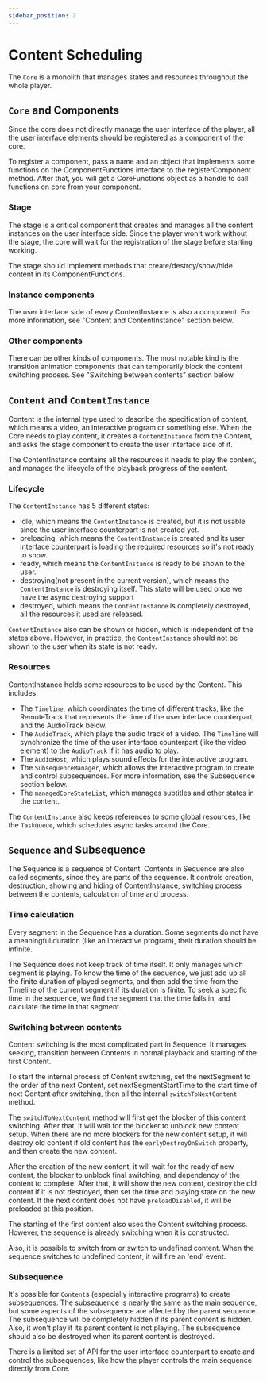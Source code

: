 ```yaml
---
sidebar_position: 2
---
```


# Content Scheduling

The `Core` is a monolith that manages states and resources throughout the whole player.

## `Core` and Components

Since the core does not directly manage the user interface of the player, all the user interface elements should be registered as a component of the core.

To register a component, pass a name and an object that implements some functions on the ComponentFunctions interface to the registerComponent method. After that, you will get a CoreFunctions object as a handle to call functions on core from your component.

### Stage

The stage is a critical component that creates and manages all the content instances on the user interface side. Since the player won't work without the stage, the core will wait for the registration of the stage before starting working.

The stage should implement methods that create/destroy/show/hide content in its ComponentFunctions.

### Instance components

The user interface side of every ContentInstance is also a component. For more information, see "Content and ContentInstance" section below.

### Other components

There can be other kinds of components. The most notable kind is the transition animation components that can temporarily block the content switching process. See "Switching between contents" section below.

## `Content` and `ContentInstance`

Content is the internal type used to describe the specification of content, which means a video, an interactive program or something else. When the Core needs to play content, it creates a `ContentInstance` from the Content, and asks the stage component to create the user interface side of it.

The ContentInstance contains all the resources it needs to play the content, and manages the lifecycle of the playback progress of the content.

### Lifecycle

The `ContentInstance` has 5 different states:
- idle, which means the `ContentInstance` is created, but it is not usable since the user interface counterpart is not created yet.
- preloading, which means the `ContentInstance` is created and its user interface counterpart is loading the required resources so it's not ready to show.
- ready, which means the `ContentInstance` is ready to be shown to the user.
- destroying(not present in the current version), which means the `ContentInstance` is destroying itself. This state will be used once we have the async destroying support
- destroyed, which means the `ContentInstance` is completely destroyed, all the resources it used are released.

`ContentInstance` also can be shown or hidden, which is independent of the states above. However, in practice, the `ContentInstance` should not be shown to the user when its state is not ready.

### Resources

ContentInstance holds some resources to be used by the Content. This includes:
- The `Timeline`, which coordinates the time of different tracks, like the RemoteTrack that represents the time of the user interface counterpart, and the AudioTrack below.
- The `AudioTrack`, which plays the audio track of a video. The `Timeline` will synchronize the time of the user interface counterpart (like the video element) to the `AudioTrack` if it has audio to play.
- The `AudioHost`, which plays sound effects for the interactive program.
- The `SubsequenceManager`, which allows the interactive program to create and control subsequences. For more information, see the Subsequence section below.
- The `managedCoreStateList`, which manages subtitles and other states in the content.

The `ContentInstance` also keeps references to some global resources, like the `TaskQueue`, which schedules async tasks around the Core.

## `Sequence` and Subsequence

The Sequence is a sequence of Content. Contents in Sequence are also called segments, since they are parts of the sequence. It controls creation, destruction, showing and hiding of ContentInstance, switching process between the contents, calculation of time and process.

### Time calculation

Every segment in the Sequence has a duration. Some segments do not have a meaningful duration (like an interactive program), their duration should be infinite.

The Sequence does not keep track of time itself. It only manages which segment is playing. To know the time of the sequence, we just add up all the finite duration of played segments, and then add the time from the Timeline of the current segment if its duration is finite. To seek a specific time in the sequence, we find the segment that the time falls in, and calculate the time in that segment.

### Switching between contents

Content switching is the most complicated part in Sequence. It manages seeking, transition between Contents in normal playback and starting of the first Content.

To start the internal process of Content switching, set the nextSegment to the order of the next Content, set nextSegmentStartTime to the start time of next Content after switching, then all the internal `switchToNextContent` method.

The `switchToNextContent` method will first get the blocker of this content switching. After that, it will wait for the blocker to unblock new content setup. When there are no more blockers for the new content setup, it will destroy old content if old content has the `earlyDestroyOnSwitch` property, and then create the new content.

After the creation of the new content, it will wait for the ready of new content, the blocker to unblock final switching, and dependency of the content to complete. After that, it will show the new content, destroy the old content if it is not destroyed, then set the time and playing state on the new content. If the next content does not have `preloadDisabled`, it will be preloaded at this position.

The starting of the first content also uses the Content switching process. However, the sequence is already switching when it is constructed.

Also, it is possible to switch from or switch to undefined content. When the sequence switches to undefined content, it will fire an 'end' event.

### Subsequence

It's possible for `Content`s (especially interactive programs) to create subsequences. The subsequence is nearly the same as the main sequence, but some aspects of the subsequence are affected by the parent sequence. The subsequence will be completely hidden if its parent content is hidden. Also, it won't play if its parent content is not playing. The subsequence should also be destroyed when its parent content is destroyed.

There is a limited set of API for the user interface counterpart to create and control the subsequences, like how the player controls the main sequence directly from Core.